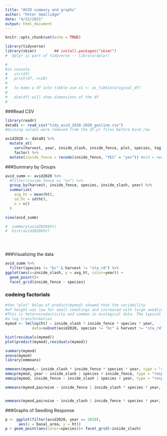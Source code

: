```yaml
---
title: "AVID summary and graphs"
author: "Peter Smallidge"
date: "4/22/2021"
output: html_document
---
```


```r
knitr::opts_chunk$set(echo = TRUE)
```

<!-- 
use this code for comments between chunks
-->


```r

library(tidyverse)
library(skimr)        ## install.packages("skimr")
#  dplyr is part of tidyverse -- library(dplyr)

#
#in console
#   str(df)
#   print(df, n=10)
#   
#   to make a df into tibble use x1 <- as_tibble(original_df)  
#   
#   dim(df) will show dimensions of the df
#   


```


###Read CSV
```r

library(readr)
data01 <- read_csv("tidy_avid_2018-2020_gasline.csv")
#missing values were removed from the df.yr files before bind_row

avid2020 <- data01 %>% 
  mutate_at(
    vars(harvest, year, inside_slash, inside_fence, plot, species, tag),
    factor) %>% 
  mutate(inside_fence = recode(inside_fence, "YES" = "yes")) #old = new

```

###Summary by Groups
```r

avid_summ <- avid2020 %>% 
  #filter(inside_fence == "no") %>% 
  group_by(harvest, inside_fence, species, inside_slash, year) %>% 
  summarize(
    avg_ht = mean(ht),
    sd_ht = sd(ht),
    n = n()
  )

view(avid_summ)

#  summary(avid2020$ht)
#  hist(avid2020$ht)
  

  


```

###Visualizing the data
```r
avid_summ %>% 
  filter(species != "bc" & harvest != "sta_rd") %>% 
ggplot(aes(x=inside_slash, y = avg_ht, color=year)) +
  geom_point()+
  facet_grid(inside_fence ~ species)

```


### codeing factorials
```r

#the "plot" below of predict(mymod) showed that the variability
#of height was low for small seedlings and increased with large seedlings.
#This is heteroscedasticity and common in ecological data. The typical fix is
#a log transformation 
mymod <- lm(log(ht) ~ inside_slash * inside_fence * species * year, 
            data=subset(avid2020, species != "bc" & harvest != "sta_rd"))

hist(residuals(mymod))
plot(predict(mymod),residuals(mymod))

summary(mymod)
anova(mymod)
library(emmeans)

emmeans(mymod,~ inside_slash * inside_fence * species * year, type = "response")
emmip(mymod, year ~ inside_slash | species + inside_fence, type = "response", CIs=TRUE)
emmip(mymod, inside_fence ~ inside_slash | species + year, type = "response", CIs=TRUE)

emmeans(mymod,pairwise ~ inside_fence | inside_slash * species * year, type = "response")


emmeans(mymod,pairwise ~ inside_slash | inside_fence * species * year, type = "response")

```


###Graphs of Seedling Response
```r

p <- ggplot(filter(avid2020, year == 2020),
      aes(x = basal_area, y = ht))
p + geom_point(aes(color=species))+ facet_grid(~inside_slash)


  

```

